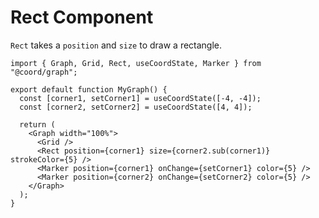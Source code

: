 # Rect Component

`Rect` takes a `position` and `size` to draw a rectangle.

```tsx live
import { Graph, Grid, Rect, useCoordState, Marker } from "@coord/graph";

export default function MyGraph() {
  const [corner1, setCorner1] = useCoordState([-4, -4]);
  const [corner2, setCorner2] = useCoordState([4, 4]);

  return (
    <Graph width="100%">
      <Grid />
      <Rect position={corner1} size={corner2.sub(corner1)} strokeColor={5} />
      <Marker position={corner1} onChange={setCorner1} color={5} />
      <Marker position={corner2} onChange={setCorner2} color={5} />
    </Graph>
  );
}
```
